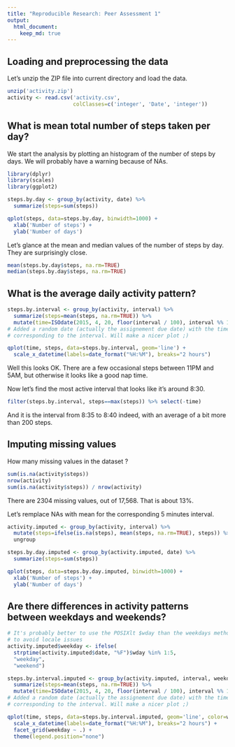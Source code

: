 ```yaml
---
title: "Reproducible Research: Peer Assessment 1"
output: 
  html_document:
    keep_md: true
---
```



## Loading and preprocessing the data
Let's unzip the ZIP file into current directory and load the data.
```r
unzip('activity.zip')
activity <- read.csv('activity.csv',
                     colClasses=c('integer', 'Date', 'integer'))
```

## What is mean total number of steps taken per day?
We start the analysis by plotting an histogram of the number of steps by days. We will probably have a warning because of NAs.
```r
library(dplyr)
library(scales)
library(ggplot2)

steps.by.day <- group_by(activity, date) %>%
  summarize(steps=sum(steps))

qplot(steps, data=steps.by.day, binwidth=1000) +
  xlab('Number of steps') +
  ylab('Number of days')
```

Let's glance at the mean and median values of the number of steps by day. They are surprisingly close.
```r
mean(steps.by.day$steps, na.rm=TRUE)
median(steps.by.day$steps, na.rm=TRUE)
```

## What is the average daily activity pattern?
```r
steps.by.interval <- group_by(activity, interval) %>%
  summarize(steps=mean(steps, na.rm=TRUE)) %>%
  mutate(time=ISOdate(2015, 4, 20, floor(interval / 100), interval %% 100))
# Added a random date (actually the assignement due date) with the time
# corresponding to the interval. Will make a nicer plot ;)

qplot(time, steps, data=steps.by.interval, geom='line') +
  scale_x_datetime(labels=date_format("%H:%M"), breaks="2 hours")
```

Well this looks OK. There are a few occasional steps between 11PM and 5AM, but otherwise it looks like a good nap time.

Now let's find the most active interval that looks like it's around 8:30.
```r
filter(steps.by.interval, steps==max(steps)) %>% select(-time)
```

And it is the interval from 8:35 to 8:40 indeed, with an average of a bit more than 200 steps.

## Imputing missing values
How many missing values in the dataset ?
```r
sum(is.na(activity$steps))
nrow(activity)
sum(is.na(activity$steps)) / nrow(activity)
```

There are 2304 missing values, out of 17,568. That is about 13%.

Let's remplace NAs with mean for the corresponding 5 minutes interval.
```r
activity.imputed <- group_by(activity, interval) %>%
  mutate(steps=ifelse(is.na(steps), mean(steps, na.rm=TRUE), steps)) %>%
  ungroup

steps.by.day.imputed <- group_by(activity.imputed, date) %>%
  summarize(steps=sum(steps))

qplot(steps, data=steps.by.day.imputed, binwidth=1000) +
  xlab('Number of steps') +
  ylab('Number of days')
```

## Are there differences in activity patterns between weekdays and weekends?
```r
# It's probably better to use the POSIXlt $wday than the weekdays method
# to avoid locale issues
activity.imputed$weekday <- ifelse(
  strptime(activity.imputed$date, "%F")$wday %in% 1:5,
  "weekday",
  "weekend")

steps.by.interval.imputed <- group_by(activity.imputed, interval, weekday) %>%
  summarize(steps=mean(steps, na.rm=TRUE)) %>%
  mutate(time=ISOdate(2015, 4, 20, floor(interval / 100), interval %% 100))
# Added a random date (actually the assignement due date) with the time
# corresponding to the interval. Will make a nicer plot ;)

qplot(time, steps, data=steps.by.interval.imputed, geom='line', color=weekday) +
  scale_x_datetime(labels=date_format("%H:%M"), breaks="2 hours") +
  facet_grid(weekday ~ .) +
  theme(legend.position="none")
```
